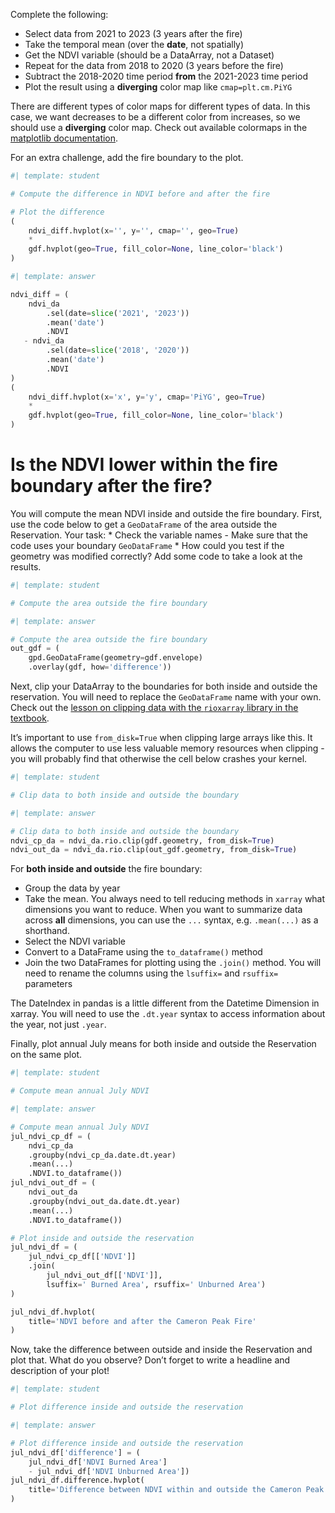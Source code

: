 
::: {.callout-task title="Plot the change in NDVI spatially"}
Complete the following:

  - Select data from 2021 to 2023 (3 years after the fire)
  - Take the temporal mean (over the **date**, not spatially)
  - Get the NDVI variable (should be a DataArray, not a Dataset)
  - Repeat for the data from 2018 to 2020 (3 years before the fire)
  - Subtract the 2018-2020 time period **from** the 2021-2023 time period
  - Plot the result using a **diverging** color map like `cmap=plt.cm.PiYG`

There are different types of color maps for different types of data. In this case, we want decreases to be a different color from increases, so we should use a **diverging** color map. Check out available colormaps in the [matplotlib documentation](https://matplotlib.org/stable/tutorials/colors/colormaps.html).
:::

::: {.callout-extra}
For an extra challenge, add the fire boundary to the plot.
:::

```python
#| template: student

# Compute the difference in NDVI before and after the fire

# Plot the difference
(
    ndvi_diff.hvplot(x='', y='', cmap='', geo=True)
    *
    gdf.hvplot(geo=True, fill_color=None, line_color='black')
)
```

::: {.content-visible when-format="html"}
```python
#| template: answer

ndvi_diff = (
    ndvi_da
        .sel(date=slice('2021', '2023'))
        .mean('date')
        .NDVI 
   - ndvi_da
        .sel(date=slice('2018', '2020'))
        .mean('date')
        .NDVI
)
(
    ndvi_diff.hvplot(x='x', y='y', cmap='PiYG', geo=True)
    *
    gdf.hvplot(geo=True, fill_color=None, line_color='black')
)
```
:::

# Is the NDVI lower within the fire boundary after the fire?

You will compute the mean NDVI inside and outside the fire boundary. First, use the code below to get a `GeoDataFrame` of the area outside the Reservation. Your task: \* Check the variable names - Make sure that the code uses your boundary `GeoDataFrame` \* How could you test if the geometry was modified correctly? Add some code to take a look at the results.

```python
#| template: student

# Compute the area outside the fire boundary

```

::: {.content-visible when-format="html"}
```python
#| template: answer

# Compute the area outside the fire boundary
out_gdf = (
    gpd.GeoDataFrame(geometry=gdf.envelope)
    .overlay(gdf, how='difference'))
```
:::

Next, clip your DataArray to the boundaries for both inside and outside the reservation. You will need to replace the `GeoDataFrame` name with your own. Check out the [lesson on clipping data with the `rioxarray` library in the textbook](https://www.earthdatascience.org/courses/use-data-open-source-python/intro-raster-data-python/raster-data-processing/crop-raster-data-with-shapefile-in-python/).

::: {.callout-caution title="GOTCHA ALERT"}
It's important to use `from_disk=True` when clipping large arrays like this. It allows the computer to use less valuable memory resources when clipping - you will probably find that otherwise the cell below crashes your kernel.
:::

```python
#| template: student

# Clip data to both inside and outside the boundary
```

::: {.content-visible when-format="html"}
```python
#| template: answer

# Clip data to both inside and outside the boundary
ndvi_cp_da = ndvi_da.rio.clip(gdf.geometry, from_disk=True)
ndvi_out_da = ndvi_da.rio.clip(out_gdf.geometry, from_disk=True)
```
:::

::: {.callout-task}
For **both inside and outside** the fire boundary:

  - Group the data by year
  - Take the mean. You always need to tell reducing methods in `xarray` what dimensions you  want to reduce. When you want to summarize data across **all** dimensions, you can use the `...` syntax, e.g. `.mean(...)` as a shorthand.
  - Select the NDVI variable
  - Convert to a DataFrame using the `to_dataframe()` method
  - Join the two DataFrames for plotting using the `.join()` method. You will need to rename the columns using the `lsuffix=` and `rsuffix=` parameters

:::: {.callout-caution title="GOTCHA ALERT"}
The DateIndex in pandas is a little different from the Datetime Dimension in xarray. You will need to use the `.dt.year` syntax to access information about the year, not just `.year`.
::::

Finally, plot annual July means for both inside and outside the Reservation on the same plot.
:::

```python
#| template: student

# Compute mean annual July NDVI
```

::: {.content-visible when-format="html"}
```python
#| template: answer

# Compute mean annual July NDVI
jul_ndvi_cp_df = (
    ndvi_cp_da
    .groupby(ndvi_cp_da.date.dt.year)
    .mean(...)
    .NDVI.to_dataframe())
jul_ndvi_out_df = (
    ndvi_out_da
    .groupby(ndvi_out_da.date.dt.year)
    .mean(...)
    .NDVI.to_dataframe())

# Plot inside and outside the reservation
jul_ndvi_df = (
    jul_ndvi_cp_df[['NDVI']]
    .join(
        jul_ndvi_out_df[['NDVI']], 
        lsuffix=' Burned Area', rsuffix=' Unburned Area')
)

jul_ndvi_df.hvplot(
    title='NDVI before and after the Cameron Peak Fire'
)
```
:::

Now, take the difference between outside and inside the Reservation and plot that. What do you observe? Don't forget to write a headline and description of your plot!

```python
#| template: student

# Plot difference inside and outside the reservation
```

::: {.content-visible when-format="html"}
```python
#| template: answer

# Plot difference inside and outside the reservation
jul_ndvi_df['difference'] = (
    jul_ndvi_df['NDVI Burned Area']
    - jul_ndvi_df['NDVI Unburned Area'])
jul_ndvi_df.difference.hvplot(
    title='Difference between NDVI within and outside the Cameron Peak Fire'
)
```
:::
